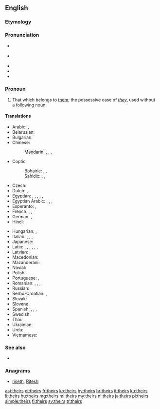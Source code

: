 ==English==

===Etymology===
{{suffix|their|'s|lang=en}}

===Pronunciation===
* {{a|UK}} {{IPA|/ðɛəz/|/ðɛːz/|lang=en}}
* {{a|US}} {{IPA|/ðɛɚz/|lang=en}}
* {{audio|en-us-theirs.ogg|Audio (US)|lang=en}}
* {{rhymes|ɛə(r)z|lang=en}}
* {{homophones|lang=en|there's}}

===Pronoun===
{{head|en|pronoun|cat2=possessive pronouns|cat3=third person pronouns}}

# That which belongs to [[them]]; the possessive case of ''[[they]]'', used without a following noun.

====Translations====
{{trans-top|that which belongs to them}}
* Arabic: {{qualifier|belonging to two persons}} {{t|ar|لهما|m|f|tr=lahuma|sc=Arab}}, {{qualifier|belonging to many persons}} {{t|ar|لهم|m|tr=lahum|sc=Arab}} {{t|ar|لهن|f|tr=lahun|sc=Arab}}
* Belarusian: {{t|be|іх|tr=ix}}
* Bulgarian: {{t|bg|техен|tr=téhen}}
* Chinese:
*: Mandarin: {{t+|cmn|他們|alt=他們的|sc=Hani}}, {{t+|cmn|他们|alt=他们的|tr=tāmen-de|sc=Hani}}, {{t+|cmn|她們|alt=她們的|sc=Hani}}, {{t|cmn|她们|alt=她们的|tr=tāmen-de|sc=Hani}} {{qualifier|of females}}
* Coptic:
*: Bohairic: {{t|cop|ⲫⲱⲟⲩ|m|tr=phōw}}, {{t|cop|ⲑⲱⲟⲩ|f|tr=θōw}}, {{t|cop|ⲛⲟⲩⲟⲩ|p|tr=nww}}
*: Sahidic: {{t|cop|ⲡⲱⲟⲩ|m|tr=pōw}}, {{t|cop|ⲧⲱⲟⲩ|f|tr=tōw}}, {{t|cop|ⲛⲟⲩⲟⲩ|p|tr=nww}}
* Czech: {{t+|cs|jejich}}
* Dutch: {{t|nl|het hunne}}, {{t|nl|de hunne}}
* Egyptian: {{t|egy|𓅮𓄿𓇌𓏲𓏥|m|tr=payw}}, {{t|egy|𓏏𓄿𓇌𓏲𓏥|f|tr=tayw}}, {{t|egy|𓈖𓄿𓄿𓇌𓏲𓏥|p|tr=nayw}}, {{qualifier|archaic}} {{t|egy|𓅮𓇌𓋴𓈖𓏥|m|tr=paysn}}, {{qualifier|archaic}} {{t|egy|𓏏𓇌𓋴𓈖𓏥|f|tr=taysn}}, {{qualifier|archaic}} {{t|egy|𓈖𓄿𓇌𓋴𓈖𓏥|p|tr=naysn}}
* Egyptian Arabic: {{t|arz|ليهم|tr=lihom|sc=Arab}}, {{t|arz|بتاعهم|m|tr=betaʕhom|sc=Arab}}, {{t|arz|بتاعتهم|f|tr=betaʕethom|sc=Arab}}, {{t|arz|بتوعهم|p|tr=betoʕhom|sc=Arab}}
* Esperanto: {{t|eo|la ilia}}, {{t|eo|la sia}}
* French: {{t+|fr|le leur|f}}, {{t+|fr|la leur|f}}, {{t+|fr|les leurs|m-p|f-p}}
* German: {{t-check|de|ihrs}}, {{t-check|de|[[von]] [[ihnen]]}} <!-- was "von ihnen" - assumed sum-of-parts; if an idiom, use {{t}} instead of {{t-SOP}}. see [[User:Kephir/gadgets/xte#Translation_fixing]] -->
* Hindi: {{t|hi|उनका|tr=unkā}}
{{trans-mid}}
* Hungarian: {{t+|hu|övék}}, {{t|hu|övéik}}
* Italian: {{t|it|il loro|m}}, {{t|it|la loro|f}}, {{t|it|i loro|m-p}}, {{t|it|le loro|f-p}}
* Japanese: {{t|ja|彼ら|alt=彼らの|tr=かれらの, karera-no}}
* Latin: {{t+|la|suus}}, {{t|la|eorum}}, {{t|la|earum}}, {{t|la|illorum}}, {{t|la|illarum}}, {{t|la|horum}}, {{t|la|harum}}
* Latvian: {{t+|lv|viņu}}, {{t|lv|viņējs}}
* Macedonian: {{t|mk|нивен|tr=níven}}
* Mazanderani: {{t|mzn|وشونی|tr=vešuni|sc=ps-Arab}}
* Novial: {{t|nov|lesen}}
* Polish: {{t+|pl|ich}}
* Portuguese: {{t+|pt|seu}}, {{t+|pt|deles}}
* Romanian: {{t|ro|al lor|m}}, {{t|ro|a lor|f}}, {{t|ro|ai lor|m-p}}, {{t|ro|ale lor|f-p}}
* Russian: {{t+|ru|их|tr=ix}}
* Serbo-Croatian: {{t|sh|њихов|sc=Cyrl}}, {{t|sh|njihov}}
* Slovak: {{t|sk|ich}}
* Slovene: {{t|sl|njíhov}}
* Spanish: {{t+|es|suyo|m}}, {{t+|es|suya|f}}, {{t|es|suyos|m-p}}, {{t|es|suyas|f-p}}
* Swedish: {{t+|sv|deras}}
* Thai: {{t|th|ของเขา|tr=kŏng kăo}}
* Ukrainian: {{t|uk|їх|tr=jix}}
* Urdu: {{t|ur|ان کا|tr=un kā}}
* Vietnamese: {{t|vi|của họ}}
{{trans-bottom}}

===See also===
* {{pedia|They}}

===Anagrams===
* [[riseth#English|riseth]], [[Ritesh#English|Ritesh]]

[[ast:theirs]]
[[et:theirs]]
[[fr:theirs]]
[[ko:theirs]]
[[hy:theirs]]
[[hr:theirs]]
[[it:theirs]]
[[ku:theirs]]
[[li:theirs]]
[[hu:theirs]]
[[mg:theirs]]
[[ml:theirs]]
[[my:theirs]]
[[nl:theirs]]
[[ja:theirs]]
[[pl:theirs]]
[[simple:theirs]]
[[fi:theirs]]
[[sv:theirs]]
[[tr:theirs]]